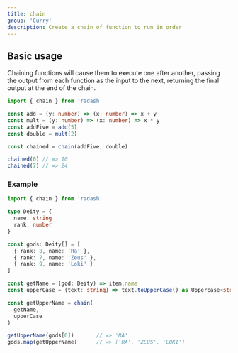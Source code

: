 ```yaml
---
title: chain
group: 'Curry'
description: Create a chain of function to run in order
---
```


## Basic usage

Chaining functions will cause them to execute one after another, passing the output from each function as the input to the next, returning the final output at the end of the chain.
```ts
import { chain } from 'radash'

const add = (y: number) => (x: number) => x + y
const mult = (y: number) => (x: number) => x * y
const addFive = add(5)
const double = mult(2)

const chained = chain(addFive, double)

chained(0) // => 10
chained(7) // => 24
```

### Example
```ts
import { chain } from 'radash'

type Deity = { 
  name: string
  rank: number 
}

const gods: Deity[] = [
  { rank: 8, name: 'Ra' },
  { rank: 7, name: 'Zeus' },
  { rank: 9, name: 'Loki' }
]

const getName = (god: Deity) => item.name
const upperCase = (text: string) => text.toUpperCase() as Uppercase<string>

const getUpperName = chain(
  getName, 
  upperCase
)

getUpperName(gods[0])       // => 'RA'
gods.map(getUpperName)      // => ['RA', 'ZEUS', 'LOKI']
```
